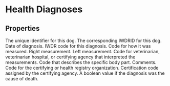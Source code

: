 
# Health Diagnoses

## Properties
<Properties>
    <Property name="local_dog_id" type="integer" required>
        The unique identifier for this dog.
    </Property>
    <Property name="pt_DogID" type="integer" required>
        The corresponding IWDRID for this dog.
    </Property>
    <Property name="pt_Date" type="datetime" required>
        Date of diagnosis.
    </Property>
    <Property name="pt_TraitCodeID" type="integer" required>
        IWDR code for this diagnosis.
    </Property>
    <Property name="pt_MeasureTypeCode" type="integer">
        Code for how it was measured.
    </Property>
    <Property name="pt_Measure1" type="string">
        Right measurement.
    </Property>
    <Property name="pt_Measure2" type="string">
        Left measurement.
    </Property>
    <Property name="pt_EvaluatorID" type="integer">
        Code for veterinarian, veterinarian hospital, or certifying agency that interpreted the measurements.
    </Property>
    <Property name="pt_BodyPartCode" type="integer">
        Code that describes the specific body part.
    </Property>
    <Property name="pt_DetailsOfProblem" type="string">
        Comments.
    </Property>
    <Property name="dog_CertifAgencyCode" type="integer">
        Code for the certifying or health registry organization.
    </Property>
    <Property name="pt_CertificationNumber" type="string">
        Certification code assigned by the certifying agency.
    </Property>
    <Property name="pt_CauseofDeath" type="boolean">
        A boolean value if the diagnosis was the cause of death.
    </Property>
</Properties>